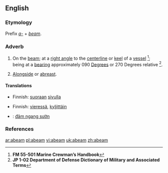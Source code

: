 ==English==

===Etymology===
Prefix ''[[a-]]'' + ''[[beam]]''.

===Adverb===
{{en-adv}}

# {{nautical}} On the [[beam]]; at a [[right angle]] to the [[centerline]] or [[keel]] of a [[vessel]] <ref name="FM55-501">'''FM 55-501 Marine Crewman’s Handbook'''</ref>; being at a [[bearing]] approximately 090 [[degree|Degrees]] or 270 Degrees relative <ref name="JP102">'''JP 1-02 Department of Defense Dictionary of Military and Associated Terms'''</ref>.
# {{nautical}} [[alongside|Alongside]] or [[abreast]].

====Translations====
{{trans-top|on the beam}}
*Finnish: [[suoraan]] [[sivu|sivulla]]
{{trans-mid}}
{{trans-bottom}}

{{trans-top|alongside}}
*Finnish: [[vieressä]], [[kyljittäin]]
{{trans-mid}}
{{trans-bottom}}

{{ttbc-top}}
*{{ttbc|Vietnamese}}: [[đâm ngang sườn]]
{{trans-bottom}}

===References===
<references/>

[[ar:abeam]]
[[pl:abeam]]
[[vi:abeam]]
[[uk:abeam]]
[[zh:abeam]]